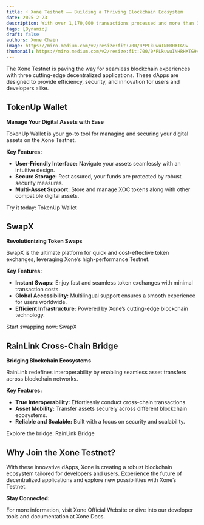 ```yaml
---
title: ⚡️ Xone Testnet —— Building a Thriving Blockchain Ecosystem
date: 2025-2-23
description: With over 1,170,000 transactions processed and more than 3.3 million wallet addresses created, the momentum is undeniable. These statistics mark a critical step toward the vision of building a vibrant and innovative blockchain ecosystem that drives real-world utility and community engagement.
tags: [Dynamic]
draft: false
authors: Xone Chain
image: https://miro.medium.com/v2/resize:fit:700/0*PLkuwuINHRHXTG9v
thumbnail: https://miro.medium.com/v2/resize:fit:700/0*PLkuwuINHRHXTG9v
---
```



The Xone Testnet is paving the way for seamless blockchain experiences with three cutting-edge decentralized applications. These dApps are designed to provide efficiency, security, and innovation for users and developers alike.

## TokenUp Wallet

**Manage Your Digital Assets with Ease**

TokenUp Wallet is your go-to tool for managing and securing your digital assets on the Xone Testnet.

**Key Features:**

- **User-Friendly Interface:** Navigate your assets seamlessly with an intuitive design.
- **Secure Storage:** Rest assured, your funds are protected by robust security measures.
- **Multi-Asset Support:** Store and manage XOC tokens along with other compatible digital assets.

Try it today: <Link className='text-primaryHue' isExternal showAnchorIcon href="https://tokenup.org/en">TokenUp Wallet</Link>

## SwapX

**Revolutionizing Token Swaps**

SwapX is the ultimate platform for quick and cost-effective token exchanges, leveraging Xone’s high-performance Testnet.

**Key Features:**

- **Instant Swaps:** Enjoy fast and seamless token exchanges with minimal transaction costs.
- **Global Accessibility:** Multilingual support ensures a smooth experience for users worldwide.
- **Efficient Infrastructure:** Powered by Xone’s cutting-edge blockchain technology.

Start swapping now: <Link className='text-primaryHue' isExternal showAnchorIcon href="https://swapx.exchange/en">SwapX</Link>

## RainLink Cross-Chain Bridge

**Bridging Blockchain Ecosystems**

RainLink redefines interoperability by enabling seamless asset transfers across blockchain networks.

**Key Features:**

- **True Interoperability:** Effortlessly conduct cross-chain transactions.
- **Asset Mobility:** Transfer assets securely across different blockchain ecosystems.
- **Reliable and Scalable:** Built with a focus on security and scalability.

Explore the bridge: <Link className='text-primaryHue' isExternal showAnchorIcon href="https://rainlink.co/">RainLink Bridge</Link>

## Why Join the Xone Testnet?

With these innovative dApps, Xone is creating a robust blockchain ecosystem tailored for developers and users. Experience the future of decentralized applications and explore new possibilities with Xone’s Testnet.

**Stay Connected:**

For more information, visit <Link className='text-primaryHue' isExternal showAnchorIcon href="https://xone.org">Xone Official Website</Link> or dive into our developer tools and documentation at <Link className='text-primaryHue' isExternal showAnchorIcon href="/">Xone Docs</Link>.